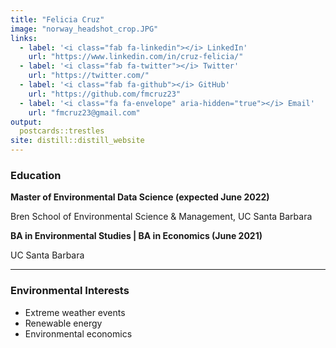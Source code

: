 ```yaml
---
title: "Felicia Cruz"
image: "norway_headshot_crop.JPG"
links:
  - label: '<i class="fab fa-linkedin"></i> LinkedIn'
    url: "https://www.linkedin.com/in/cruz-felicia/"
  - label: '<i class="fab fa-twitter"></i> Twitter'
    url: "https://twitter.com/"
  - label: '<i class="fab fa-github"></i> GitHub'
    url: "https://github.com/fmcruz23"
  - label: '<i class="fa fa-envelope" aria-hidden="true"></i> Email'
    url: "fmcruz23@gmail.com"
output:
  postcards::trestles
site: distill::distill_website
---
```

### Education 
**Master of Environmental Data Science (expected June 2022)**

Bren School of Environmental Science & Management, UC Santa Barbara 

**BA in Environmental Studies | BA in Economics (June 2021)**

UC Santa Barbara 

---------------------------------------------------------------------------------------------------
### Environmental Interests 

- Extreme weather events 
- Renewable energy 
- Environmental economics 


